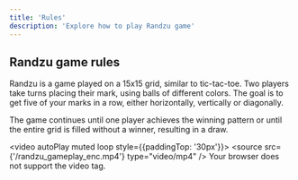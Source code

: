 ```yaml
---
title: 'Rules'
description: 'Explore how to play Randzu game'
---
```


## Randzu game rules

Randzu is a game played on a 15x15 grid, similar to tic-tac-toe. 
Two players take turns placing their mark, using balls of different colors. 
The goal is to get five of your marks in a row, either horizontally, vertically or diagonally.

The game continues until one player achieves the winning pattern or until the entire grid is filled without a winner, resulting in a draw.

<video autoPlay muted loop style={{paddingTop: '30px'}}>
  <source src={'/randzu_gameplay_enc.mp4'} type="video/mp4" />
    Your browser does not support the video tag.
</video>
